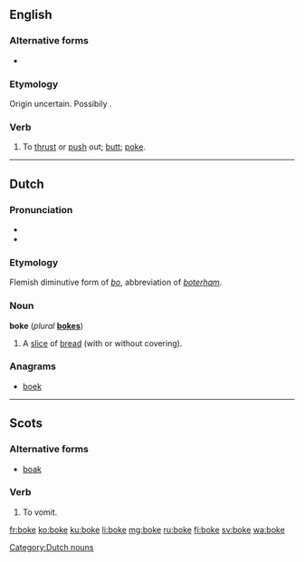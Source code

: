 {{also|Boke|böke|Böke}}
==English==

===Alternative forms===
* {{l|en|boak}}

===Etymology===
Origin uncertain. Possibily {{blend|butt|poke|nocap=9}}.

===Verb===
{{en-verb|bok|ing}}

# {{ambitransitive|UK|_|dialectal}} To [[thrust]] or [[push]] out; [[butt]]; [[poke]].

----
==Dutch==

===Pronunciation===
* {{IPA|/bˈoːkə/|lang=nl}}
* {{rhymes|oːkə|lang=nl}}

===Etymology===
Flemish diminutive form of ''[[bo#Dutch|bo]]'', abbreviation of ''[[boterham]]''.

===Noun===
'''boke''' {{n}} (''plural'' '''[[bokes]]''')

# {{context|Flemish|child language|lang=nl}} A [[slice]] of [[bread]] (with or without covering).

===Anagrams===
* [[boek#Dutch|boek]]

[[Category:Dutch nouns]]

----

==Scots==

===Alternative forms===
* [[boak]]

===Verb===
{{head|sco|verb}}

# To vomit.

[[fr:boke]]
[[ko:boke]]
[[ku:boke]]
[[li:boke]]
[[mg:boke]]
[[ru:boke]]
[[fi:boke]]
[[sv:boke]]
[[wa:boke]]